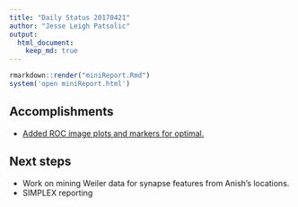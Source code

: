 ```yaml
---
title: "Daily Status 20170421"
author: "Jesse Leigh Patsolic"
output: 
  html_document:
    keep_md: true
---
```


```r
rmarkdown::render("miniReport.Rmd")
system('open miniReport.html')
```

## Accomplishments 
- [Added ROC image plots and markers for optimal.](./ROC.html)



## Next steps
- Work on mining Weiler data for synapse features from Anish's
  locations.
- SIMPLEX reporting 
